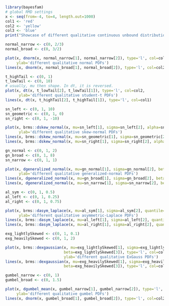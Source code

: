 ```r
library(bayesfam)
# global RMD settings
x <- seq(from=-4, to=4, length.out=1000)
col1 <- 'red'
col2 <- 'yellow'
col3 <- 'blue'
print("Showcase of different qualitative continuous unbound distributions")
```
```r
normal_narrow <- c(0, 2/3)
normal_broad <- c(0, 3/2)

plot(x, dnorm(x, normal_narrow[1], normal_narrow[2]), type='l', col=col1,
     ylab='different qualitative normal PDFs')
lines(x, dnorm(x, normal_broad[1], normal_broad[2]), type='l', col=col2)
```
```r
t_highTail <- c(0, 1)
t_lowTail <- c(0, 10)
# usually, mu then shape. In dt, it is reversed.
plot(x, dt(x, t_lowTail[2], t_lowTail[1]), type='l', col=col2, 
      ylab='different qualitative student-t PDFs')
lines(x, dt(x, t_highTail[2], t_highTail[1]), type='l', col=col1)
```
```r
sn_left <- c(0, 1, 10)
sn_geometric <- c(0, 1, 0)
sn_right <- c(0, 1, -10)

plot(x, brms::dskew_normal(x, mu=sn_left[1], sigma=sn_left[2], alpha=sn_left[3]), type='l', col=col1, 
      ylab='different qualitative skew-normal PDFs')
lines(x, brms::dskew_normal(x, mu=sn_geometric[1], sigma=sn_geometric[2], alpha=sn_geometric[3]), type='l', col=col2)
lines(x, brms::dskew_normal(x, mu=sn_right[1], sigma=sn_right[2], alpha=sn_right[3]), type='l', col=col3)
```
```r
gn_normal <- c(0, 1, 2)
gn_broad <- c(0, 1, 8)
sn_narrow <- c(0, 1, 1)

plot(x, dgeneralized_normal(x, mu=gn_normal[1], sigma=gn_normal[2], beta=gn_normal[3]), type='l', col=col1, 
      ylab='different qualitative generalized-normal PDFs')
lines(x, dgeneralized_normal(x, mu=gn_broad[1], sigma=gn_broad[2], beta=gn_broad[3]), type='l', col=col2)
lines(x, dgeneralized_normal(x, mu=sn_narrow[1], sigma=sn_narrow[2], beta=sn_narrow[3]), type='l', col=col3)
```
```r
al_sym <- c(0, 1, 0.5)
al_left <- c(0, 1, 0.25)
al_right <- c(0, 1, 0.75)

plot(x, brms::dasym_laplace(x, mu=al_sym[1], sigma=al_sym[2], quantile=al_sym[3]), type='l', col=col1, 
      ylab='different qualitative asymmetric-Laplace PDFs')
lines(x, brms::dasym_laplace(x, mu=al_left[1], sigma=al_left[2], quantile=al_left[3]), type='l', col=col2)
lines(x, brms::dasym_laplace(x, mu=al_right[1], sigma=al_right[2], quantile=al_right[3]), type='l', col=col3)
```
```r
exg_lightlySkewed <- c(0, 1, 0.1)
exg_heavilySkewed <- c(0, 1, 2)

plot(x, brms::dexgaussian(x, mu=exg_lightlySkewed[1], sigma=exg_lightlySkewed[2], 
                          beta=exg_lightlySkewed[3]), type='l', col=col1, 
                          ylab='different qualitative ExGauss PDFs')
lines(x, brms::dexgaussian(x, mu=exg_heavilySkewed[1], sigma=exg_heavilySkewed[2], 
                          beta=exg_heavilySkewed[3]), type='l', col=col2)
```
```r
gumbel_narrow <- c(0, 1)
gumbel_broad <- c(0, 1.5)

plot(x, dgumbel_mean(x, gumbel_narrow[1], gumbel_narrow[2]), type='l', col=col1,
     ylab='different qualitative gumbel PDFs')
lines(x, dnorm(x, gumbel_broad[1], gumbel_broad[2]), type='l', col=col2)
```
```r

```

